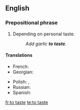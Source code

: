 {{also|taste}}
==English==

===Prepositional phrase===
{{head|en|prepositional phrase|head=[[to]] [[taste]]}}

# {{context|cooking|lang=en}} Depending on personal taste.
#: ''Add garlic '''to taste'''.''

====Translations====
{{trans-top|depending on personal taste}}
* French: {{t-|fr|au goût}}
* Georgian: {{t-|ka|გემოვნებით}}
{{trans-mid}}
* Polish: {{t-|pl|do smaku}}, {{t-|pl|do smaku}}
* Russian: {{t-|ru|по вкусу|sc=Cyrl|tr=po vkúsu}}
* Spanish: {{t-|es|al gusto}}
{{trans-bottom}}

[[fr:to taste]]
[[te:to taste]]